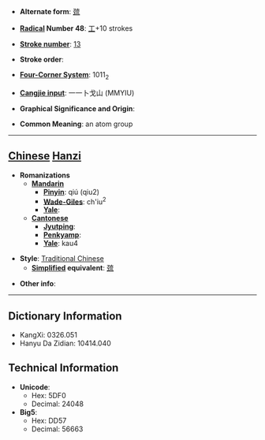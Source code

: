 * '''Alternate form''': [[巯]]

* '''[[Wiktionary:Chinese radical index| Radical]] Number 48''': [[Wiktionary:Chinese radical index 工|工]]+10 strokes

* '''[[Wiktionary:Chinese total strokes index|Stroke number]]''': [[Wiktionary:Chinese total strokes index 13|13]]

* '''Stroke order''': 

* '''[[Wiktionary:Chinese four corner index|Four-Corner System]]''': 1011<sub>2</sub>

* '''[[Wiktionary:Chinese Cangjie index|Cangjie input]]''': 一一卜戈山 (MMYIU)

* '''Graphical Significance and Origin''': 

* '''Common Meaning''': an atom group

----

== [[Chinese]] [[Hanzi]] ==

* '''Romanizations'''
** '''[[Mandarin]]'''
*** '''[[Pinyin]]''': qiú (qiu2)
*** '''[[Wade-Giles]]''': ch'iu<sup>2</sup>
*** '''[[Yale]]''': 
** '''[[Cantonese]]'''
*** '''[[Jyutping]]''':
*** '''[[Penkyamp]]''': 
*** '''[[Yale]]''': kau4

* '''Style''': [[Traditional Chinese]] 
** '''[[Simplified Chinese|Simplified]] equivalent''': [[巯]]

* '''Other info''': 

----

== Dictionary Information ==

* KangXi: 0326.051
* Hanyu Da Zidian: 10414.040

== Technical Information ==

* '''Unicode''':
** Hex: 5DF0
** Decimal: 24048
* '''Big5''':
** Hex: DD57
** Decimal: 56663